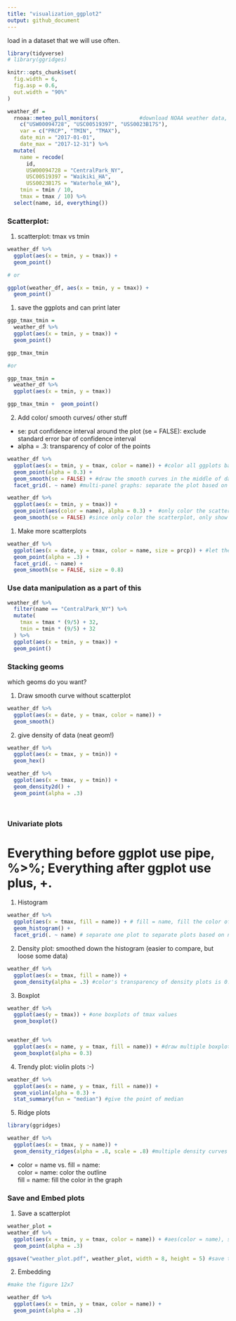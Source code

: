 ```yaml
---
title: "visualization_ggplot2"
output: github_document
---
```


load in a dataset that we will use often.

```r
library(tidyverse)
# library(ggridges)

knitr::opts_chunk$set(
  fig.width = 6,
  fig.asp = 0.6,
  out.width = "90%"
)
```


```r
weather_df = 
  rnoaa::meteo_pull_monitors(             #download NOAA weather data, pull data names c, var, and date
    c("USW00094728", "USC00519397", "USS0023B17S"),
    var = c("PRCP", "TMIN", "TMAX"), 
    date_min = "2017-01-01",
    date_max = "2017-12-31") %>%
  mutate(
    name = recode(
      id, 
      USW00094728 = "CentralPark_NY", 
      USC00519397 = "Waikiki_HA",
      USS0023B17S = "Waterhole_WA"),
    tmin = tmin / 10,
    tmax = tmax / 10) %>%
  select(name, id, everything())
```


### Scatterplot:

1. scatterplot: tmax vs tmin
```r
weather_df %>% 
  ggplot(aes(x = tmin, y = tmax)) + 
  geom_point()

# or

ggplot(weather_df, aes(x = tmin, y = tmax)) +
  geom_point()
```


1) save the ggplots and can print later
```r
ggp_tmax_tmin = 
  weather_df %>% 
  ggplot(aes(x = tmin, y = tmax)) +
  geom_point()

ggp_tmax_tmin

#or

ggp_tmax_tmin = 
  weather_df %>% 
  ggplot(aes(x = tmin, y = tmax))

ggp_tmax_tmin +  geom_point()
```


2. Add color/ smooth curves/ other stuff
 - se: put confidence interval around the plot 
        (se = FALSE): exclude standard error bar of confidence interval
 - alpha = .3: transparency of color of the points
```r
weather_df %>% 
  ggplot(aes(x = tmin, y = tmax, color = name)) + #color all ggplots based on names 
  geom_point(alpha = 0.3) + 
  geom_smooth(se = FALSE) + #draw the smooth curves in the middle of dataset, and exclude standard error bar of confidence interval
  facet_grid(. ~ name) #multi-panel graphs: separate the plot based on variable `name`

weather_df %>% 
  ggplot(aes(x = tmin, y = tmax)) +
  geom_point(aes(color = name), alpha = 0.3) +  #only color the scatterplot based on names 
  geom_smooth(se = FALSE) #since only color the scatterplot, only show one smooth curve based on entire data
```


1) Make more scatterplots
```r
weather_df %>% 
  ggplot(aes(x = date, y = tmax, color = name, size = prcp)) + #let the size of plots based on prcp's value (larger prcp value, larger point)
  geom_point(alpha = .3) +
  facet_grid(. ~ name) +
  geom_smooth(se = FALSE, size = 0.8)
```


### Use data manipulation as a part of this
```r
weather_df %>% 
  filter(name == "CentralPark_NY") %>% 
  mutate(
    tmax = tmax * (9/5) + 32,
    tmin = tmin * (9/5) + 32
  ) %>% 
  ggplot(aes(x = tmin, y = tmax)) +
  geom_point()
```


### Stacking geoms

which geoms do you want?

1. Draw smooth curve without scatterplot
```r
weather_df %>% 
  ggplot(aes(x = date, y = tmax, color = name)) +
  geom_smooth()
```


2. give density of data (neat geom!)
```r
weather_df %>% 
  ggplot(aes(x = tmax, y = tmin)) + 
  geom_hex()

weather_df %>% 
  ggplot(aes(x = tmax, y = tmin)) + 
  geom_density2d() +
  geom_point(alpha = .3)

    
```


### Univariate plots

# Everything before ggplot use pipe, %>%; Everything after ggplot use plus, +.

1. Histogram
```r
weather_df %>% 
  ggplot(aes(x = tmax, fill = name)) + # fill = name, fill the color of histogram bars based on diff names.
  geom_histogram() +
  facet_grid(. ~ name) # separate one plot to separate plots based on names (.~ nmaes: 1 rows, multiple columns)

```

2. Density plot: smoothed down the histogram (easier to compare, but loose some data)
```r
weather_df %>% 
  ggplot(aes(x = tmax, fill = name)) +
  geom_density(alpha = .3) #color's transparency of density plots is 0.3
```

3. Boxplot
```r
weather_df %>% 
  ggplot(aes(y = tmax)) + #one boxplots of tmax values
  geom_boxplot()


weather_df %>% 
  ggplot(aes(x = name, y = tmax, fill = name)) + #draw multiple boxplots based on names
  geom_boxplot(alpha = 0.3)
```

4. Trendy plot: violin plots :-)
```r
weather_df %>% 
  ggplot(aes(x = name, y = tmax, fill = name)) +
  geom_violin(alpha = 0.3) +
  stat_summary(fun = "median") #give the point of median
```

5. Ridge plots
```r
library(ggridges)

weather_df %>% 
  ggplot(aes(x = tmax, y = name)) +
  geom_density_ridges(alpha = .8, scale = .8) #multiple density curves based on different names
```

* color = name vs. fill = name:    
 color = name: color the outline    
 fill = name: fill the color in the graph   

### Save and Embed plots

1. Save a scatterplot
```r
weather_plot = 
weather_df %>% 
  ggplot(aes(x = tmin, y = tmax, color = name)) + #aes(color = name), since it is aesthetic change.
  geom_point(alpha = .3)

ggsave("weather_plot.pdf", weather_plot, width = 8, height = 5) #save the plot `weather_plot` as the name "weather_plot.pdf", with specific size
```
2. Embedding
```r
#make the figure 12x7

weather_df %>% 
  ggplot(aes(x = tmin, y = tmax, color = name)) +
  geom_point(alpha = .3)
```



